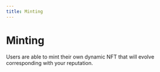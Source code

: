 ```yaml
---
title: Minting
---
```


# Minting

Users are able to mint their own dynamic NFT that will evolve corresponding with your reputation.
